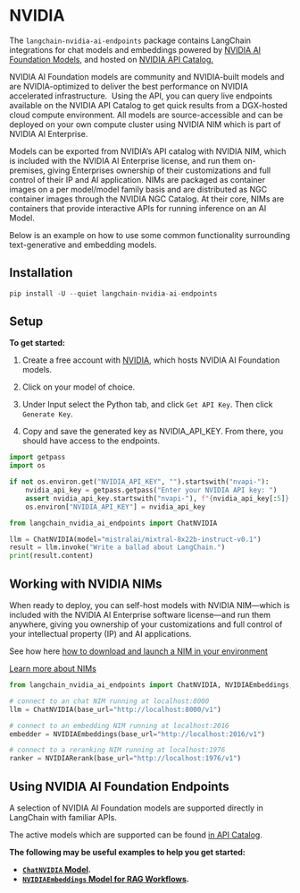 # NVIDIA

The `langchain-nvidia-ai-endpoints` package contains LangChain integrations for chat models and embeddings powered by [NVIDIA AI Foundation Models](https://www.nvidia.com/en-us/ai-data-science/foundation-models/), and hosted on [NVIDIA API Catalog.](https://build.nvidia.com/)

NVIDIA AI Foundation models are community and NVIDIA-built models and are NVIDIA-optimized to deliver the best performance on NVIDIA accelerated infrastructure.  Using the API, you can query live endpoints available on the NVIDIA API Catalog to get quick results from a DGX-hosted cloud compute environment. All models are source-accessible and can be deployed on your own compute cluster using NVIDIA NIM which is part of NVIDIA AI Enterprise.

Models can be exported from NVIDIA’s API catalog with NVIDIA NIM, which is included with the NVIDIA AI Enterprise license, and run them on-premises, giving Enterprises ownership of their customizations and full control of their IP and AI application. NIMs are packaged as container images on a per model/model family basis and are distributed as NGC container images through the NVIDIA NGC Catalog. At their core, NIMs are containers that provide interactive APIs for running inference on an AI Model. 

Below is an example on how to use some common functionality surrounding text-generative and embedding models.

## Installation

```python
pip install -U --quiet langchain-nvidia-ai-endpoints
```

## Setup

**To get started:**

1. Create a free account with [NVIDIA](https://build.nvidia.com/), which hosts NVIDIA AI Foundation models.

2. Click on your model of choice.

3. Under Input select the Python tab, and click `Get API Key`. Then click `Generate Key`.

4. Copy and save the generated key as NVIDIA_API_KEY. From there, you should have access to the endpoints.

```python
import getpass
import os

if not os.environ.get("NVIDIA_API_KEY", "").startswith("nvapi-"):
    nvidia_api_key = getpass.getpass("Enter your NVIDIA API key: ")
    assert nvidia_api_key.startswith("nvapi-"), f"{nvidia_api_key[:5]}... is not a valid key"
    os.environ["NVIDIA_API_KEY"] = nvidia_api_key
```

```python
from langchain_nvidia_ai_endpoints import ChatNVIDIA

llm = ChatNVIDIA(model="mistralai/mixtral-8x22b-instruct-v0.1")
result = llm.invoke("Write a ballad about LangChain.")
print(result.content)
```

## Working with NVIDIA NIMs
When ready to deploy, you can self-host models with NVIDIA NIM—which is included with the NVIDIA AI Enterprise software license—and run them anywhere, giving you ownership of your customizations and full control of your intellectual property (IP) and AI applications.

See how here [how to download and launch a NIM in your environment]()

[Learn more about NIMs](https://developer.nvidia.com/blog/nvidia-nim-offers-optimized-inference-microservices-for-deploying-ai-models-at-scale/)

```python
from langchain_nvidia_ai_endpoints import ChatNVIDIA, NVIDIAEmbeddings, NVIDIARerank

# connect to an chat NIM running at localhost:8000
llm = ChatNVIDIA(base_url="http://localhost:8000/v1")

# connect to an embedding NIM running at localhost:2016
embedder = NVIDIAEmbeddings(base_url="http://localhost:2016/v1")

# connect to a reranking NIM running at localhost:1976
ranker = NVIDIARerank(base_url="http://localhost:1976/v1")
```

## Using NVIDIA AI Foundation Endpoints

A selection of NVIDIA AI Foundation models are supported directly in LangChain with familiar APIs.

The active models which are supported can be found [in API Catalog](https://build.nvidia.com/).

**The following may be useful examples to help you get started:**
- **[`ChatNVIDIA` Model](/docs/integrations/chat/nvidia_ai_endpoints).**
- **[`NVIDIAEmbeddings` Model for RAG Workflows](/docs/integrations/text_embedding/nvidia_ai_endpoints).**
